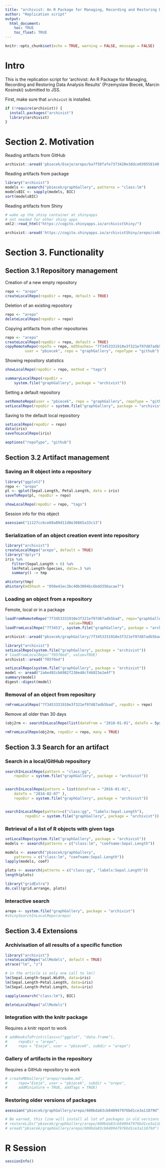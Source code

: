 ```yaml
---
title: "archivist: An R Package for Managing, Recording and Restoring Data Analysis Results"
author: "Replication script"
output: 
  html_document:
    toc: TRUE
    toc_float: TRUE
---
```


```r
knitr::opts_chunk$set(echo = TRUE, warning = FALSE, message = FALSE)
```

# Intro

This is the replication script for 'archivist: An R Package for Managing, Recording and Restoring Data Analysis Results' (Przemyslaw Biecek, Marcin Kosinski) submitted to JSS. 

First, make sure that `archivist` is installed.

```r
if (!require(archivist)) {
  install.packages("archivist")
  library(archivist)
}
```

# Section 2. Motivation

Reading artifacts from GitHub

```r
archivist::aread('pbiecek/Eseje/arepo/ba7f58fafe7373420e3ddce039558140') 
```

Reading artifacts from package

```r
library("archivist")
models <- asearch("pbiecek/graphGallery", patterns = "class:lm")
modelsBIC <- sapply(models, BIC)
sort(modelsBIC)
```

Reading artifacts from Shiny

```r
# wake up the shiny container at shinyapps
# not needed for other shiny apps
xml2::read_html("https://cogito.shinyapps.io/archivistShiny/")

archivist::aread('https://cogito.shinyapps.io/archivistShiny/arepo/ca680b829abd8f0a4bd2347dcf9fe534')
```

# Section 3. Functionality

## Section 3.1 Repository management


Creation of a new empty repository

```r
repo <- "arepo"
createLocalRepo(repoDir = repo, default = TRUE)
```

Deletion of an existing repository

```r
repo <- "arepo"
deleteLocalRepo(repoDir = repo)
```

Copying artifacts from other repositories

```r
repo <- "arepo"
createLocalRepo(repoDir = repo, default = TRUE)
copyRemoteRepo(repoTo = repo, md5hashes= "7f3453331910e3f321ef97d87adb5bad", 
         user = "pbiecek", repo = "graphGallery", repoType = "github")
```

Showing repository statistics

```r
showLocalRepo(repoDir = repo, method = "tags")
```

```r
summaryLocalRepo(repoDir = 
    system.file("graphGallery", package = "archivist")) 
```

Setting a default repository

```r
setRemoteRepo(user = "pbiecek", repo = "graphGallery", repoType = "github")
setLocalRepo(repoDir = system.file("graphGallery", package = "archivist"))
```

Saving to the default local repository

```r
setLocalRepo(repoDir = repo)
data(iris)
saveToLocalRepo(iris)
```


```r
aoptions("repoType", "github")
```

## Section 3.2 Artifact management

### Saving an R object into a repository

```r
library("ggplot2")
repo <- "arepo"
pl <- qplot(Sepal.Length, Petal.Length, data = iris)
saveToRepo(pl, repoDir = repo)

showLocalRepo(repoDir = repo, "tags")
```

Session info for this object

```r
asession("11127cc6ce69a89d11d0e30865a33c13")
```

### Serialization of an object creation event into repository

```r
library("archivist")
createLocalRepo("arepo", default = TRUE)
library("dplyr")
iris %a%
   filter(Sepal.Length < 6) %a%
   lm(Petal.Length~Species, data=.) %a%
   summary() -> tmp

ahistory(tmp)
ahistory(md5hash = "050e41ec3bc40b3004bc6bdd356acae7")
```

### Loading an object from a repository

Femote, local or in a package

```r
loadFromRemoteRepo("7f3453331910e3f321ef97d87adb5bad", repo="graphGallery", user="pbiecek", 
                             value=TRUE)
loadFromLocalRepo("7f3453", system.file("graphGallery", package = "archivist"), value=TRUE)

archivist::aread("pbiecek/graphGallery/7f3453331910e3f321ef97d87adb5bad")

library("archivist")
setLocalRepo(system.file("graphGallery", package = "archivist"))
# loadFromLocalRepo("f05f0ed", value=TRUE)
archivist::aread("f05f0ed")
```

```r
setLocalRepo(system.file("graphGallery", package = "archivist"))
model <- aread("2a6e492cb6982f230e48cf46023e2e4f")
summary(model)
digest::digest(model)
```

### Removal of an object from repository

```r
rmFromLocalRepo("7f3453331910e3f321ef97d87adb5bad", repoDir = repo)
```

Remove all older than 30 days

```r
(obj2rm <- searchInLocalRepo(list(dateFrom = "2010-01-01", dateTo = Sys.Date() - 30), repoDir = repo))

rmFromLocalRepo(obj2rm, repoDir = repo, many = TRUE)
```

## Section 3.3 Search for an artifact

### Search in a local/GitHub repository

```r
searchInLocalRepo(pattern = "class:gg", 
    repoDir = system.file("graphGallery", package = "archivist"))


searchInLocalRepo(pattern = list(dateFrom = "2016-01-01",
    dateTo = "2016-02-07" ), 
    repoDir = system.file("graphGallery", package = "archivist"))


searchInLocalRepo(pattern=c("class:gg", "labelx:Sepal.Length"),
         repoDir = system.file("graphGallery", package = "archivist"))	
```

### Retrieval of a list of R objects with given tags

```r
setLocalRepo(system.file("graphGallery", package = "archivist"))
models <- asearch(patterns = c("class:lm", "coefname:Sepal.Length"))

models <- asearch("pbiecek/graphGallery",  
    patterns = c("class:lm", "coefname:Sepal.Length"))
lapply(models, coef)

plots <- asearch(patterns = c("class:gg", "labelx:Sepal.Length"))
length(plots)

library("gridExtra")
do.call(grid.arrange, plots)

```

### Interactive search

```r
arepo <- system.file("graphGallery", package = "archivist")
#shinySearchInLocalRepo(arepo)
```

## Section 3.4 Extensions

### Archivisation of all results of a specific function

```r
library("archivist")
createLocalRepo("allModels", default = TRUE)
atrace("lm", "z")

# in the article is only one call to lm()
lm(Sepal.Length~Sepal.Width, data=iris)
lm(Sepal.Length~Petal.Length, data=iris)
lm(Sepal.Length~Petal.Length, data=iris)

sapply(asearch("class:lm"), BIC)

deleteLocalRepo("allModels")
```

### Integration with the knitr package

Requires a knitr report to work

```r
# addHooksToPrint(class=c("ggplot", "data.frame"),
#     repoDir = "arepo",
#     repo = "Eseje", user = "pbiecek", subdir = "arepo")
```

### Gallery of artifacts in the repository

Requires a GitHub repository to work

```r
# createMDGallery("arepo/readme.md",
#     repo="Eseje", user = "pbiecek", subdir = "arepo",
#     addMiniature = TRUE, addTags = TRUE)
```

### Restoring older versions of packages

```r
asession("pbiecek/graphGallery/arepo/600bda83cb840947976bd1ce3a11879d")

# Be warned, this line will install al lot of packages in old versions
# restoreLibs("pbiecek/graphGallery/arepo/600bda83cb840947976bd1ce3a11879d")
# aread("pbiecek/graphGallery/arepo/600bda83cb840947976bd1ce3a11879d")
```


# R Session

```r
sessionInfo()
```


